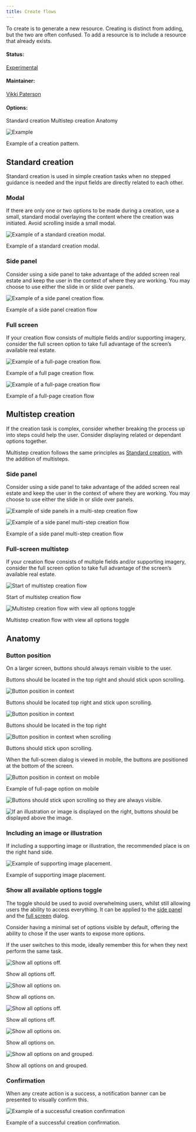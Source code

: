 ```yaml
---
title: Create flows
---
```


<PageDescription>

To create is to generate a new resource. Creating is distinct from adding, but the two are often confused. To add a resource is to include a resource that already exists.

</PageDescription>

#### Status:

[Experimental](/experimental/overview/)

#### Maintainer:

[Vikki Paterson](https://github.com/vikkipaterson)

#### Options:

<AnchorLinks>

  <AnchorLink>Standard creation</AnchorLink>
  <AnchorLink>Multistep creation</AnchorLink>
  <AnchorLink>Anatomy</AnchorLink>

</AnchorLinks>

![Example](images/1.png)

<Caption>Example of a creation pattern.</Caption>

## Standard creation

Standard creation is used in simple creation tasks when no stepped guidance is needed and the input fields are directly related to each other.

### Modal

If there are only one or two options to be made during a creation, use a small, standard modal overlaying the content where the creation was initiated. Avoid scrolling inside a small modal.

<Row>
<Column colLg={8}>

![Example of a standard creation modal.](images/2.png)

<Caption>Example of a standard creation modal.</Caption>

</Column>
</Row>

### Side panel

Consider using a side panel to take advantage of the added screen real estate and keep the user in the context of where they are working. You may choose to use either the slide in or slide over panels.

<Row>
<Column colLg={8}>

![Example of a side panel creation flow.](images/3.png)

<Caption>Example of a side panel creation flow</Caption>

</Column>
</Row>

### Full screen

If your creation flow consists of multiple fields and/or supporting imagery, consider the full screen option to take full advantage of the screen’s available real estate.

<Row>
<Column colLg={8}>

![Example of a full-page creation flow.](images/4.png)

<Caption>Example of a full page creation flow.</Caption>

</Column>
</Row>

<Row>
<Column colLg={8}>

![Example of a full-page creation flow](images/5.png)

<Caption>Example of a full-page creation flow</Caption>

</Column>
</Row>

## Multistep creation

If the creation task is complex, consider whether breaking the process up into steps could help the user. Consider displaying related or dependant options together.

Multistep creation follows the same principles as [Standard creation](#standard-creation), with the addition of multisteps.

### Side panel

Consider using a side panel to take advantage of the added screen real estate and keep the user in the context of where they are working. You may choose to use either the slide in or slide over panels.

<Row>
<Column colLg={8}>

![Example of side panels in a multi-step creation flow](images/6.png)

</Column>
</Row>

<Row>
<Column colLg={8}>

![Example of a side panel multi-step creation flow](images/7.png)

<Caption>Example of a side panel multi-step creation flow</Caption>

</Column>
</Row>

### Full-screen multistep

If your creation flow consists of multiple fields and/or supporting imagery, consider the full screen option to take full advantage of the screen’s available real estate.

<Row>
<Column colLg={8}>

![Start of multistep creation flow](images/8.png)

<Caption>Start of multistep creation flow</Caption>

</Column>
</Row>

<Row>
<Column colLg={8}>

![Multistep creation flow with view all options toggle](images/9.png)

<Caption>Multistep creation flow with view all options toggle</Caption>

</Column>
</Row>

## Anatomy

### Button position

On a larger screen, buttons should always remain visible to the user.

Buttons should be located in the top right and should stick upon scrolling.

<Row>
<Column colLg={8}>

![Button position in context](images/10.gif)

<Caption>Buttons should be located top right and stick upon scrolling.</Caption>

</Column>
</Row>

<Row>
<Column colLg={8}>

![Button position in context](images/11.png)

<Caption>Buttons should be located in the top right</Caption>

</Column>
</Row>

<Row>
<Column colLg={8}>

![Button position in context when scrolling](images/12.png)

<Caption>Buttons should stick upon scrolling.</Caption>

</Column>
</Row>

When the full-screen dialog is viewed in mobile, the buttons are positioned at the bottom of the screen.

<Row>
<Column colLg={8}>

![Button position in context on mobile](images/13.png)

<Caption>Example of full-page option on mobile</Caption>

</Column>
</Row>

<Row>
<Column colMd={4} colLg={6}>
<DoDontExample type="do" caption="Buttons should stick upon scrolling so they are always visible.">

![Buttons should stick upon scrolling so they are always visible.](/images/14a.png)

</DoDontExample>
</Column>
<Column colMd={4} colLg={6}>
<DoDontExample type="do" caption="If an illustration or image is displayed, buttons should be displayed above the image.">

![If an illustration or image is displayed on the right, buttons should be displayed above the image.](/images/14b.png)

</DoDontExample>
</Column>
</Row>

### Including an image or illustration

If including a supporting image or illustration, the recommended place is on the right hand side.

<Row>
<Column colLg={8}>

![Example of supporting image placement.](images/15.png)

<Caption>Example of supporting image placement.</Caption>

</Column>
</Row>

### Show all available options toggle

The toggle should be used to avoid overwhelming users, whilst still allowing users the ability to access everything. It can be applied to the [side panel](#side-panel) and the [full screen](#full-screen) dialog.

Consider having a minimal set of options visible by default, offering the ability to chose if the user wants to expose more options.

If the user switches to this mode, ideally remember this for when they next perform the same task.

<Row>
<Column colMd={4} colLg={6}>

![Show all options off.](images/16.png)

<Caption>Show all options off.</Caption>

</Column>

<Column colMd={4} colLg={6}>

![Show all options on.](images/17.png)

<Caption>Show all options on.</Caption>

</Column>
</Row>

<Row>
<Column colLg={8}>

![Show all options off.](images/18.png)

<Caption>Show all options off. </Caption>

</Column>
</Row>

<Row>
<Column colLg={8}>

![Show all options on.](images/19.png)

<Caption>Show all options on. </Caption>

</Column>
</Row>

<Row>
<Column colLg={8}>

![Show all options on and grouped.](images/20.png)

<Caption>Show all options on and grouped. </Caption>

</Column>
</Row>

### Confirmation

When any create action is a success, a notification banner can be presented to visually confirm this.

<Row>
<Column colLg={8}>

![Example of a successful creation confirmation](images/27.png)

<Caption>Example of a successful creation confirmation.</Caption>

</Column>
</Row>
